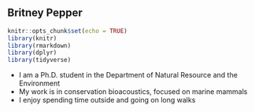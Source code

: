 ## Britney Pepper

```r
knitr::opts_chunk$set(echo = TRUE)
library(knitr)
library(rmarkdown)
library(dplyr)
library(tidyverse)
```

- I am a Ph.D. student in the Department of Natural Resource and the Environment
- My work is in conservation bioacoustics, focused on marine mammals
- I enjoy spending time outside and going on long walks

